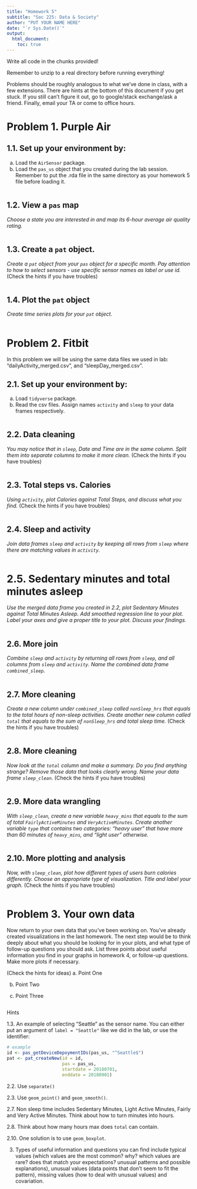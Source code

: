 ```yaml
---
title: "Homework 5"
subtitle: "Soc 225: Data & Society"
author: "PUT YOUR NAME HERE"
date: "`r Sys.Date()`"
output: 
  html_document:
    toc: true
---
```

Write all code in the chunks provided!

Remember to unzip to a real directory before running everything!

Problems should be roughly analogous to what we've done in class, with a few extensions. There are hints at the bottom of this document if you get stuck. If you still can't figure it out, go to google/stack exchange/ask a friend. Finally, email your TA or come to office hours.

# Problem 1. Purple Air

## 1.1. Set up your environment by:

a. Load the `AirSensor` package.
b. Load the `pas_us` object that you created during the lab session. Remember to put the .rda file in the same directory as your homework 5 file before loading it. 

```r

```

## 1.2. View a `pas` map
*Choose a state you are interested in and map its 6-hour average air quality rating.*

```r

```

## 1.3. Create a `pat` object. 
*Create a `pat` object from your `pas` object for a specific month. Pay attention to how to select sensors - use specific sensor names as label or use id.*
(Check the hints if you have troubles)

```r

```

## 1.4. Plot the `pat` object
*Create time series plots for your `pat` object.*

```r

```

# Problem 2. Fitbit
In this problem we will be using the same data files we used in lab: "dailyActivity_merged.csv", and "sleepDay_merged.csv".

## 2.1. Set up your environment by:
a. Load `tidyverse` package.
b. Read the csv files. Assign names `activity` and `sleep` to your data frames respectively.

```r

```

## 2.2. Data cleaning
*You may notice that in `sleep`, Date and Time are in the same column. Split them into separate columns to make it more clean.*
(Check the hints if you have troubles)

```r

```

## 2.3. Total steps vs. Calories
*Using `activity`, plot Calories against Total Steps, and discuss what you find.*
(Check the hints if you have troubles)

```r

```

## 2.4. Sleep and activity
*Join data frames `sleep` and `activity` by keeping all rows from `sleep` where there are matching values in `activity`.*

```r

```

# 2.5. Sedentary minutes and total minutes asleep
*Use the merged data frame you created in 2.2, plot Sedentary Minutes against Total Minutes Asleep. Add smoothed regression line to your plot. Label your axes and give a proper title to your plot. Discuss your findings.*

```r

```

## 2.6. More join
*Combine `sleep` and `activity` by returning all rows from `sleep`, and all columns from `sleep` and `activity`. Name the combined data frame `combined_sleep`.*

```r

```

## 2.7. More cleaning
*Create a new column under `combined_sleep` called `nonSleep_hrs` that equals to the total hours of non-sleep activities. Create another new column called `total` that equals to the sum of `nonSleep_hrs` and total sleep time.*
(Check the hints if you have troubles)
```r

```

## 2.8. More cleaning
*Now look at the `total` column and make a summary. Do you find anything strange? Remove those data that looks clearly wrong. Name your data frame `sleep_clean`.*
(Check the hints if you have troubles)

```r

```

## 2.9. More data wrangling
*With `sleep_clean`, create a new variable `heavy_mins` that equals to the sum of total `FairlyActiveMinutes` and `VeryActiveMinutes`. Create another variable `type` that contains two categories: "heavy user" that have more than 60 minutes of `heavy_mins`, and "light user" otherwise.*

```r

```

## 2.10. More plotting and analysis
*Now, with `sleep_clean`, plot how different types of users burn calories differently. Choose an appropriate type of visualization. Title and label your graph.*
(Check the hints if you have troubles)

```r

```

# Problem 3. Your own data

Now return to your own data that you've been working on. You've already created visualizations in the last homework. The next step would be to think deeply about what you should be looking for in your plots, and what type of follow-up questions you should ask. List three points about useful information you find in your graphs in homework 4, or follow-up questions. Make more plots if necessary. 

(Check the hints for ideas)
a. Point One


b. Point Two


c. Point Three


```r

```




Hints

1.3.
An example of selecting "Seattle" as the sensor name. You can either put an argument of `label = "Seattle"` like we did in the lab, or use the identifier:
```r
# example
id <- pas_getDeviceDepoymentIDs(pas_us, "^Seattle$")
pat <- pat_createNew(id = id, 
                     pas = pas_us, 
                     startdate = 20180701, 
                     enddate = 20180901)
```

2.2.
Use `separate()`

2.3.
Use `geom_point()` and `geom_smooth()`.

2.7.
Non sleep time includes Sedentary Minutes, Light Active Minutes, Fairly and Very Active Minutes. Think about how to turn minutes into hours. 

2.8.
Think about how many hours max does `total` can contain.

2.10. 
One solution is to use `geom_boxplot`.

3. 
Types of useful information and questions you can find include typical values (which values are the most common? why? which values are rare? does that match your expectations? unusual patterns and possible explanations), unusual values (data points that don't seem to fit the pattern), missing values (how to deal with unusual values) and covariation. 